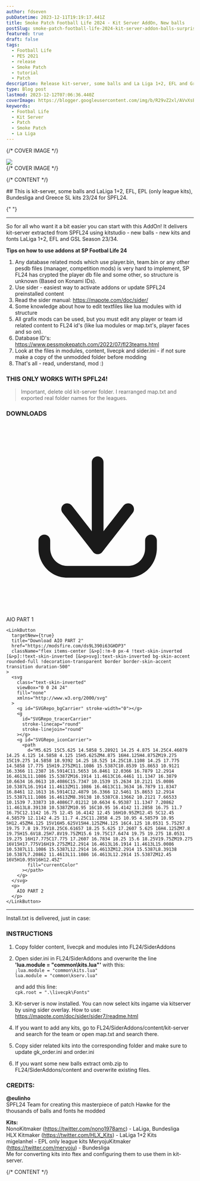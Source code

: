 ```yaml
---
author: fdseven
pubDatetime: 2023-12-11T19:19:17.441Z
title: Smoke Patch Football Life 2024 - Kit Server AddOn, New balls
postSlug: smoke-patch-football-life-2024-kit-server-addon-balls-surprise
featured: true
draft: false
tags:
  - Football Life
  - PES 2021
  - release
  - Smoke Patch
  - tutorial
  - Patch
description: Release kit-server, some balls and La Liga 1+2, EFL and Greece SL kits 23/24 for Smoke Patch Footbal Life 24
type: Blog post
lastmod: 2023-12-12T07:06:36.440Z
coverImage: https://blogger.googleusercontent.com/img/b/R29vZ2xl/AVvXsEixD7ZkUhGsmZySNMZfappjXHpxIO9ADtbebuclmkqp2NvQ9t3_2fM9dEfckikPrdxR5ROPSBn113fb-Sz2oi6K1qAlGgpLLmGhJmmFamI3HfyTThxJEsYjF4AifMlCZ8h1n6PgxhHYzJr1IpRfnQTUiQqAe4UdqmwfTmOcIDVjZ-kIm9dM4tnojiqXRoo/s1920/SPFL24.png
keywords:
  - Footbal Life
  - Kit Server
  - Patch
  - Smoke Patch
  - La Liga
---
```



{/* COVER IMAGE */}

<div class="col-start-1 col-span-8 lg:col-start-2 lg:col-end-9 lg:row-span-2 mt-0 lg:-mt-40">
  <div className="relative lg:-mr-8">
    <img
      transition:persist
      src={frontmatter.coverImage}
      className="cover w-full aspect-video object-cover"
    />
  </div>
</div>
{/* COVER IMAGE */}

{/* CONTENT */}

<div class="col-span-8 md:col-start-2 md:col-span-6 lg:col-start-2 lg:col-span-4 [&>h2]:!mt-0">
  ## This is kit-server, some balls and LaLiga 1+2, EFL, EPL (only league kits), Bundesliga and Greece SL kits 23/24 for SPFL24.

{" "}
<hr />

So for all who want it a bit easier you can start with this AddOn!
It delivers kit-server extracted from SPFL24 using kitstudio - new balls - new kits and fonts LaLiga 1+2, EFL and GSL Season 23/34.

**Tips on how to use addons at SP Footbal Life 24**

1.  Any database related mods which use player.bin, team.bin or any other pesdb files (manager, competition mods) is very hard to implement, SP FL24 has crypted the player db file and some other, so structure is unknown (Based on Konami IDs).
2.  Use sider - easiest way to activate addons or update SPFL24 preinstalled content
3.  Read the sider manual: https://mapote.com/doc/sider/
4.  Some knowledge about how to edit textfiles like lua modules with id structure
5.  All grafix mods can be used, but you must edit any player or team id related content to FL24 id's (like lua modules or map.txt's, player faces and so on).
6.  Database ID's: https://www.pessmokepatch.com/2022/07/fl23teams.html
7.  Look at the files in modules, content, livecpk and sider.ini - if not sure make a copy of the unmodded folder before modding
8.  That's all - read, understand, mod :)

### THIS ONLY WORKS WITH SPFL24!

> Important, delete old kit-server folder. I rearranged map.txt and exported real folder names for the leagues.

### DOWNLOADS

  <div className="flex flex-wrap gap-2">
    <LinkButton
      targetNew={true}
      title="Download AIO PART 1"
      href="https://modsfire.com/O3NjF4IkD13QT7m"
      className="flex items-center [&>p]:!m-0 px-4 !text-skin-inverted [&>p]:!text-skin-inverted [&>p>svg]:text-skin-inverted bg-skin-accent rounded-full !decoration-transparent border border-skin-accent transition duration-500"
    >
      <svg
        class="text-skin-inverted"
        viewBox="0 0 24 24"
        fill="none"
        xmlns="http://www.w3.org/2000/s vg"
      >
        <g id="SVGRepo_bgCarrier" stroke-width="0"></g>
        <g
          id="SVGRepo_tracerCarrier"
          stroke-linecap="round"
          stroke-linejoin="round"
        ></g>
        <g id="SVGRepo_iconCarrier">
          <path
            d="M5.625 15C5.625 14.5858 5.28921 14.25 4.875 14.25C4.46079 14.25 4.125 14.5858 4.125 15H5.625ZM4.875 16H4.125H4.875ZM19.275 15C19.275 14.5858 18.9392 14.25 18.525 14.25C18.1108 14.25 17.775 14.5858 17.775 15H19.275ZM11.1086 15.5387C10.8539 15.8653 10.9121 16.3366 11.2387 16.5914C11.5653 16.8461 12.0366 16.7879 12.2914 16.4613L11.1086 15.5387ZM16.1914 11.4613C16.4461 11.1347 16.3879 10.6634 16.0613 10.4086C15.7347 10.1539 15.2634 10.2121 15.0086 10.5387L16.1914 11.4613ZM11.1086 16.4613C11.3634 16.7879 11.8347 16.8461 12.1613 16.5914C12.4879 16.3366 12.5461 15.8653 12.2914 15.5387L11.1086 16.4613ZM8.39138 10.5387C8.13662 10.2121 7.66533 10.1539 7.33873 10.4086C7.01212 10.6634 6.95387 11.1347 7.20862 11.4613L8.39138 10.5387ZM10.95 16C10.95 16.4142 11.2858 16.75 11.7 16.75C12.1142 16.75 12.45 16.4142 12.45 16H10.95ZM12.45 5C12.45 4.58579 12.1142 4.25 11.7 4.25C11.2858 4.25 10.95 4.58579 10.95 5H12.45ZM4.125 15V16H5.625V15H4.125ZM4.125 16C4.125 18.0531 5.75257 19.75 7.8 19.75V18.25C6.61657 18.25 5.625 17.2607 5.625 16H4.125ZM7.8 19.75H15.6V18.25H7.8V19.75ZM15.6 19.75C17.6474 19.75 19.275 18.0531 19.275 16H17.775C17.775 17.2607 16.7834 18.25 15.6 18.25V19.75ZM19.275 16V15H17.775V16H19.275ZM12.2914 16.4613L16.1914 11.4613L15.0086 10.5387L11.1086 15.5387L12.2914 16.4613ZM12.2914 15.5387L8.39138 10.5387L7.20862 11.4613L11.1086 16.4613L12.2914 15.5387ZM12.45 16V5H10.95V16H12.45Z"
            fill="currentColor"
          ></path>
        </g>
      </svg>
      <p>
        AIO PART 1
      </p>
    </LinkButton>

    <LinkButton
      targetNew={true}
      title="Download AIO PART 2"
      href="https://modsfire.com/ds9L390i63GHDP3"
      className="flex items-center [&>p]:!m-0 px-4 !text-skin-inverted [&>p]:!text-skin-inverted [&>p>svg]:text-skin-inverted bg-skin-accent rounded-full !decoration-transparent border border-skin-accent transition duration-500"
    >
      <svg
        class="text-skin-inverted"
        viewBox="0 0 24 24"
        fill="none"
        xmlns="http://www.w3.org/2000/svg"
      >
        <g id="SVGRepo_bgCarrier" stroke-width="0"></g>
        <g
          id="SVGRepo_tracerCarrier"
          stroke-linecap="round"
          stroke-linejoin="round"
        ></g>
        <g id="SVGRepo_iconCarrier">
          <path
            d="M5.625 15C5.625 14.5858 5.28921 14.25 4.875 14.25C4.46079 14.25 4.125 14.5858 4.125 15H5.625ZM4.875 16H4.125H4.875ZM19.275 15C19.275 14.5858 18.9392 14.25 18.525 14.25C18.1108 14.25 17.775 14.5858 17.775 15H19.275ZM11.1086 15.5387C10.8539 15.8653 10.9121 16.3366 11.2387 16.5914C11.5653 16.8461 12.0366 16.7879 12.2914 16.4613L11.1086 15.5387ZM16.1914 11.4613C16.4461 11.1347 16.3879 10.6634 16.0613 10.4086C15.7347 10.1539 15.2634 10.2121 15.0086 10.5387L16.1914 11.4613ZM11.1086 16.4613C11.3634 16.7879 11.8347 16.8461 12.1613 16.5914C12.4879 16.3366 12.5461 15.8653 12.2914 15.5387L11.1086 16.4613ZM8.39138 10.5387C8.13662 10.2121 7.66533 10.1539 7.33873 10.4086C7.01212 10.6634 6.95387 11.1347 7.20862 11.4613L8.39138 10.5387ZM10.95 16C10.95 16.4142 11.2858 16.75 11.7 16.75C12.1142 16.75 12.45 16.4142 12.45 16H10.95ZM12.45 5C12.45 4.58579 12.1142 4.25 11.7 4.25C11.2858 4.25 10.95 4.58579 10.95 5H12.45ZM4.125 15V16H5.625V15H4.125ZM4.125 16C4.125 18.0531 5.75257 19.75 7.8 19.75V18.25C6.61657 18.25 5.625 17.2607 5.625 16H4.125ZM7.8 19.75H15.6V18.25H7.8V19.75ZM15.6 19.75C17.6474 19.75 19.275 18.0531 19.275 16H17.775C17.775 17.2607 16.7834 18.25 15.6 18.25V19.75ZM19.275 16V15H17.775V16H19.275ZM12.2914 16.4613L16.1914 11.4613L15.0086 10.5387L11.1086 15.5387L12.2914 16.4613ZM12.2914 15.5387L8.39138 10.5387L7.20862 11.4613L11.1086 16.4613L12.2914 15.5387ZM12.45 16V5H10.95V16H12.45Z"
            fill="currentColor"
          ></path>
        </g>
      </svg>
      <p>
        AIO PART 2
      </p>
    </LinkButton>

  </div>
  
  <hr />

Install.txt is delivered, just in case:

### INSTRUCTIONS

1. Copy folder content, livecpk and modules into FL24/SiderAddons
2. Open sider.ini in FL24/SiderAddons and overwrite the line <br />
   **'lua.module = "common\kits.lua"'** with this: <br />
   `;lua.module = "common\kits.lua"` <br />
   `lua.module = "common\kserv.lua"` <br />

   and add this line: <br />
   `cpk.root = ".\livecpk\Fonts"`

3. Kit-server is now installed. You can now select kits ingame via kitserver by using sider overlay.
   How to use:
   https://mapote.com/doc/sider/sider7/readme.html
4. If you want to add any kits, go to FL24/SiderAddons/content/kit-server and search for the team or open map.txt and search there.
5. Copy sider related kits into the corresponding folder and make sure to update gk_order.ini and order.ini
6. If you want some new balls extract omb.zip to FL24/SiderAddons/content and overwrite existing files.

### CREDITS:

**@eulinho** <br />
SPFL24 Team for creating this masterpiece of patch
Hawke for the thousands of balls and fonts he modded

**Kits:** <br />
NonoKitmaker (https://twitter.com/nono1978amc) - LaLiga, Bundesliga <br />
HLX Kitmaker (https://twitter.com/HLX_Kits) - LaLiga 1+2 Kits <br />
migelanhel - EPL only league kits
MeryojuKitmaker (https://twitter.com/meryoju) - Bundesliga <br />
Me for converting kits into ftex and configuring them to use them in kit-server.

</div>
{/* CONTENT */}
